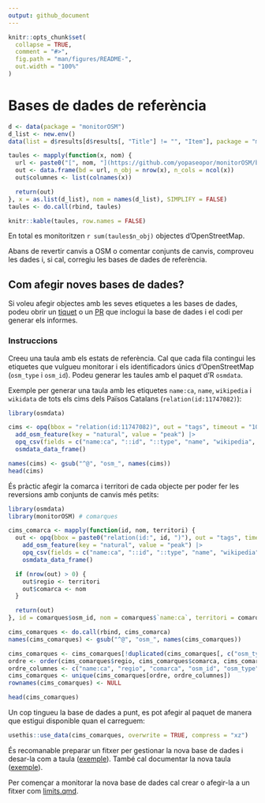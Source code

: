 ```yaml
---
output: github_document
---
```


<!-- README.md is generated from README.Rmd. Please edit that file -->

```r
knitr::opts_chunk$set(
  collapse = TRUE,
  comment = "#>",
  fig.path = "man/figures/README-",
  out.width = "100%"
)
```

# Bases de dades de referència

```r
d <- data(package = "monitorOSM")
d_list <- new.env()
data(list = d$results[d$results[, "Title"] != "", "Item"], package = "monitorOSM", envir = d_list)

taules <- mapply(function(x, nom) {
  url <- paste0("[", nom, "](https://github.com/yopaseopor/monitorOSM/blob/main/data-raw/", nom, ".tsv)")
  out <- data.frame(bd = url, n_obj = nrow(x), n_cols = ncol(x))
  out$columnes <- list(colnames(x))

  return(out)
}, x = as.list(d_list), nom = names(d_list), SIMPLIFY = FALSE)
taules <- do.call(rbind, taules)

knitr::kable(taules, row.names = FALSE)
```

En total es monitoritzen `r sum(taules$n_obj)` objectes d'OpenStreetMap.

Abans de revertir canvis a OSM o comentar conjunts de canvis, comproveu les dades i, si cal, corregiu les bases de dades
de referència.

## Com afegir noves bases de dades?

Si voleu afegir objectes amb les seves etiquetes a les bases de dades, podeu obrir un
[tiquet](https://github.com/yopaseopor/monitorOSM/issues) o un [PR](https://github.com/yopaseopor/monitorOSM/pulls)
que inclogui la base de dades i el codi per generar els informes.

### Instruccions

Creeu una taula amb els estats de referència. Cal que cada fila contingui les etiquetes que vulgueu monitorar i els
identificadors únics d'OpenStreetMap (`osm_type` i `osm_id`). Podeu generar les taules amb el paquet d'R `osmdata`.

Exemple per generar una taula amb les etiquetes `name:ca`, `name`, `wikipedia` i `wikidata` de tots els cims dels Països
Catalans (`relation(id:11747082)`):

``` r
library(osmdata)

cims <- opq(bbox = "relation(id:11747082)", out = "tags", timeout = "100") |>
  add_osm_feature(key = "natural", value = "peak") |>
  opq_csv(fields = c("name:ca", "::id", "::type", "name", "wikipedia", "wikidata")) |>
  osmdata_data_frame()

names(cims) <- gsub("^@", "osm_", names(cims))
head(cims)
```

És pràctic afegir la comarca i territori de cada objecte per poder fer les reversions amb conjunts de canvis més petits:

``` r
library(osmdata)
library(monitorOSM) # comarques

cims_comarca <- mapply(function(id, nom, territori) {
  out <- opq(bbox = paste0("relation(id:", id, ")"), out = "tags", timeout = "100") |>
    add_osm_feature(key = "natural", value = "peak") |>
    opq_csv(fields = c("name:ca", "::id", "::type", "name", "wikipedia", "wikidata")) |>
    osmdata_data_frame()

  if (nrow(out) > 0) {
    out$regio <- territori
    out$comarca <- nom
  }

  return(out)
}, id = comarques$osm_id, nom = comarques$`name:ca`, territori = comarques$regio, SIMPLIFY = FALSE)

cims_comarques <- do.call(rbind, cims_comarca)
names(cims_comarques) <- gsub("^@", "osm_", names(cims_comarques))

cims_comarques <- cims_comarques[!duplicated(cims_comarques[, c("osm_type", "osm_id")]), ] # elimina objectes duplicats
ordre <- order(cims_comarques$regio, cims_comarques$comarca, cims_comarques$`name:ca`)
ordre_columnes <- c("name:ca", "regio", "comarca", "osm_id", "osm_type", "name", "wikipedia", "wikidata")
cims_comarques <- unique(cims_comarques[ordre, ordre_columnes])
rownames(cims_comarques) <- NULL

head(cims_comarques)
```

Un cop tingueu la base de dades a punt, es pot afegir al paquet de manera que estigui disponible quan el carreguem:

``` r
usethis::use_data(cims_comarques, overwrite = TRUE, compress = "xz")
```

És recomanable preparar un fitxer per gestionar la nova base de dades i desar-la com a taula
([exemple](https://github.com/yopaseopor/monitorOSM/blob/main/data-raw/comarques.R)). També cal documentar la nova
taula ([exemple](https://github.com/yopaseopor/monitorOSM/blob/main/man/comarques.Rd)).

Per començar a monitorar la nova base de dades cal crear o afegir-la a un fitxer com [limits.qmd](https://github.com/yopaseopor/monitorOSM/blob/main/web/limits.qmd).
